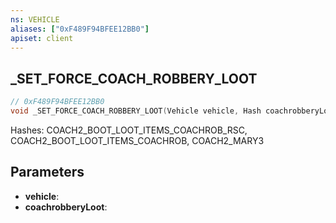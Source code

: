 ```yaml
---
ns: VEHICLE
aliases: ["0xF489F94BFEE12BB0"]
apiset: client
---
```

## _SET_FORCE_COACH_ROBBERY_LOOT

```c
// 0xF489F94BFEE12BB0
void _SET_FORCE_COACH_ROBBERY_LOOT(Vehicle vehicle, Hash coachrobberyLoot);
```

Hashes: COACH2_BOOT_LOOT_ITEMS_COACHROB_RSC, COACH2_BOOT_LOOT_ITEMS_COACHROB, COACH2_MARY3

## Parameters
* **vehicle**:
* **coachrobberyLoot**: